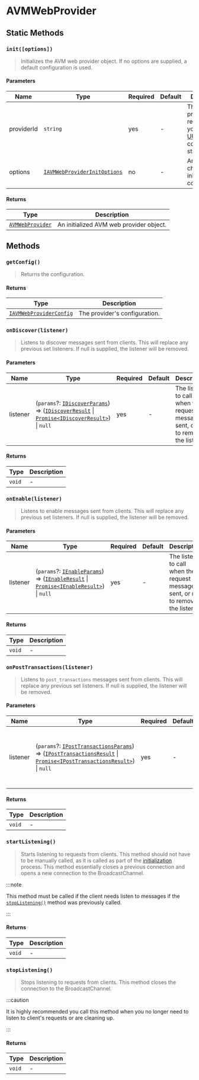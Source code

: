 
# AVMWebProvider

<TOCInline
  maxHeadingLevel={4}
  toc={toc}
/>

## Static Methods

### `init([options])`

> Initializes the AVM web provider object. If no options are supplied, a default configuration is used.

#### Parameters

| Name       | Type                                                             | Required | Default | Description                                                                                                             |
|------------|------------------------------------------------------------------|----------|---------|-------------------------------------------------------------------------------------------------------------------------|
| providerId | `string`                                                         | yes      | -       | This ID of the provider. It is recommended you use a [UUIDv4](https://www.rfc-editor.org/rfc/rfc4122) compliant string. |
| options    | [`IAVMWebProviderInitOptions`](types#iavmwebproviderinitoptions) | no       | -       | An object to change the initial configuration.                                                                          |

#### Returns

| Type                                     | Description                             |
|------------------------------------------|-----------------------------------------|
| [`AVMWebProvider`](types#avmwebprovider) | An initialized AVM web provider object. |

## Methods

### `getConfig()`

> Returns the configuration.

#### Returns

| Type                                                   | Description                   |
|--------------------------------------------------------|-------------------------------|
| [`IAVMWebProviderConfig`](types#iavmwebproviderconfig) | The provider's configuration. |

### `onDiscover(listener)`

> Listens to discover messages sent from clients. This will replace any previous set listeners. If null is supplied, the listener will be removed.

#### Parameters

| Name     | Type                                                                                                                                                                     | Required | Default | Description                                                                            |
|----------|--------------------------------------------------------------------------------------------------------------------------------------------------------------------------|----------|---------|----------------------------------------------------------------------------------------|
| listener | (`params`?: [`IDiscoverParams`](types#idiscoverparams)) => ([`IDiscoverResult`](types#idiscoverresult) \| [`Promise<IDiscoverResult>`](types#idiscoverresult)) \| `null` | yes      | -       | The listener to call when the request message is sent, or null to remove the listener. |

#### Returns

| Type   | Description |
|--------|-------------|
| `void` | -           |

### `onEnable(listener)`

> Listens to enable messages sent from clients. This will replace any previous set listeners. If null is supplied, the listener will be removed.

#### Parameters

| Name     | Type                                                                                                                                                         | Required | Default | Description                                                                            |
|----------|--------------------------------------------------------------------------------------------------------------------------------------------------------------|----------|---------|----------------------------------------------------------------------------------------|
| listener | (`params`?: [`IEnableParams`](types#ienableparams)) => ([`IEnableResult`](types#ienableresult) \| [`Promise<IEnableResult>`](types#ienableresult)) \| `null` | yes      | -       | The listener to call when the request message is sent, or null to remove the listener. |

#### Returns

| Type   | Description |
|--------|-------------|
| `void` | -           |

### `onPostTransactions(listener)`

> Listens to `post_transactions` messages sent from clients. This will replace any previous set listeners. If null is supplied, the listener will be removed.

#### Parameters

| Name     | Type                                                                                                                                                                                                                     | Required | Default | Description                                                                            |
|----------|--------------------------------------------------------------------------------------------------------------------------------------------------------------------------------------------------------------------------|----------|---------|----------------------------------------------------------------------------------------|
| listener | (`params`?: [`IPostTransactionsParams`](types#iposttransactionsparams)) => ([`IPostTransactionsResult`](types#iposttransactionsresult) \| [`Promise<IPostTransactionsResult>`](types#iposttransactionsresult)) \| `null` | yes      | -       | The listener to call when the request message is sent, or null to remove the listener. |

#### Returns

| Type   | Description |
|--------|-------------|
| `void` | -           |

### `startListening()`

> Starts listening to requests from clients. This method should not have to be manually called, as it is called as part of the [initialization](#initoptions) process. This method essentially closes a previous connection and opens a new connection to the BroadcastChannel.

:::note

This method must be called if the client needs listen to messages if the [`stopListening()`](#stoplistening) method was previously called.

:::

#### Returns

| Type   | Description |
|--------|-------------|
| `void` | -           |

### `stopListening()`

> Stops listening to requests from clients. This method closes the connection to the BroadcastChannel.

:::caution

It is highly recommended you call this method when you no longer need to listen to client's requests or are cleaning up.

:::

#### Returns

| Type   | Description |
|--------|-------------|
| `void` | -           |
